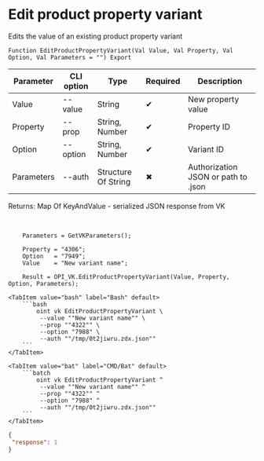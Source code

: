 ﻿---
sidebar_position: 6
description: Edit product property variant and other functions to work with VK in the Open Integration Package, a free open-source integration library for 1C:Enterprise 8, OneScript and CLI
keywords: [1C, 1С, 1С:Enterprise, 1С:Enterprise 8.3, API, Integration, Services, Exchange, OneScript, CLI, VK]
---


# Edit product property variant
 Edits the value of an existing product property variant



`Function EditProductPropertyVariant(Val Value, Val Property, Val Option, Val Parameters = "") Export`

  | Parameter | CLI option | Type | Required | Description |
  |-|-|-|-|-|
  | Value | --value | String | &#x2714; | New property value |
  | Property | --prop | String, Number | &#x2714; | Property ID |
  | Option | --option | String, Number | &#x2714; | Variant ID |
  | Parameters | --auth | Structure Of String | &#x2716; | Authorization JSON or path to .json |

  
  Returns:  Map Of KeyAndValue - serialized JSON response from VK

<br/>



```bsl title="1C:Enterprise/OneScript code example"
    Parameters = GetVKParameters();

    Property = "4306";
    Option   = "7949";
    Value    = "New variant name";

    Result = OPI_VK.EditProductPropertyVariant(Value, Property, Option, Parameters);
```
 

 <Tabs>
  
    <TabItem value="bash" label="Bash" default>
        ```bash
            oint vk EditProductPropertyVariant \
             --value ""New variant name"" \
             --prop ""4322"" \
             --option "7988" \
             --auth ""/tmp/0t2jiwru.zdx.json""
        ```
    </TabItem>
  
    <TabItem value="bat" label="CMD/Bat" default>
        ```batch
            oint vk EditProductPropertyVariant ^
             --value ""New variant name"" ^
             --prop ""4322"" ^
             --option "7988" ^
             --auth ""/tmp/0t2jiwru.zdx.json""
        ```
    </TabItem>
</Tabs>


```json title="Result"
{
 "response": 1
}
```
